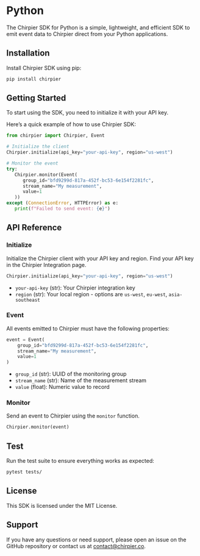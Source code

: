 
# Python

The Chirpier SDK for Python is a simple, lightweight, and efficient SDK to emit event data to Chirpier direct from your Python applications.

## Installation

Install Chirpier SDK using pip:

```bash
pip install chirpier
```

## Getting Started

To start using the SDK, you need to initialize it with your API key. 

Here’s a quick example of how to use Chirpier SDK:

```python
from chirpier import Chirpier, Event

# Initialize the client
Chirpier.initialize(api_key="your-api-key", region="us-west")

# Monitor the event
try:
   Chirpier.monitor(Event(
      group_id="bfd9299d-817a-452f-bc53-6e154f2281fc",
      stream_name="My measurement",
      value=1
   ))
except (ConnectionError, HTTPError) as e:
   print(f"Failed to send event: {e}")
```

## API Reference

### Initialize

Initialize the Chirpier client with your API key and region. Find your API key in the Chirpier Integration page.

```python
Chirpier.initialize(api_key="your-api-key", region="us-west")
```

- `your-api-key` (str): Your Chirpier integration key
- `region` (str): Your local region - options are `us-west`, `eu-west`, `asia-southeast`

### Event

All events emitted to Chirpier must have the following properties:

```python
event = Event(
    group_id="bfd9299d-817a-452f-bc53-6e154f2281fc",
    stream_name="My measurement",
    value=1
)
```

- `group_id` (str): UUID of the monitoring group
- `stream_name` (str): Name of the measurement stream
- `value` (float): Numeric value to record

### Monitor

Send an event to Chirpier using the `monitor` function.

```python
Chirpier.monitor(event)
```

## Test

Run the test suite to ensure everything works as expected:

```bash
pytest tests/
```

## License

This SDK is licensed under the MIT License.

## Support

If you have any questions or need support, please open an issue on the GitHub repository or contact us at [contact@chirpier.co](mailto:contact@chirpier.co).

